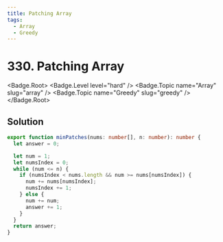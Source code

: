 ```yaml
---
title: Patching Array
tags:
  - Array
  - Greedy
---
```


# 330. Patching Array

<Badge.Root>
  <Badge.Level level="hard" />
  <Badge.Topic name="Array" slug="array" />
  <Badge.Topic name="Greedy" slug="greedy" />
</Badge.Root>

## Solution

```typescript filename="solution.ts" copy
export function minPatches(nums: number[], n: number): number {
  let answer = 0;

  let num = 1;
  let numsIndex = 0;
  while (num <= n) {
    if (numsIndex < nums.length && num >= nums[numsIndex]) {
      num += nums[numsIndex];
      numsIndex += 1;
    } else {
      num += num;
      answer += 1;
    }
  }
  return answer;
}
```

<ProblemLink
  codingSite="leetcode"
  href="https://leetcode.com/problems/patching-array"
  title="Patching Array"
/>
